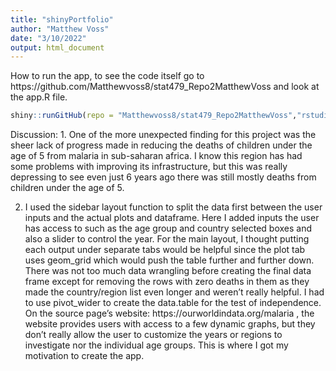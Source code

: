 ```yaml
---
title: "shinyPortfolio"
author: "Matthew Voss"
date: "3/10/2022"
output: html_document
---
```

How to run the app, to see the code itself go to https://github.com/Matthewvoss8/stat479_Repo2MatthewVoss and look at the app.R file.
```r
shiny::runGitHub(repo = "Matthewvoss8/stat479_Repo2MatthewVoss","rstudio")
```

Discussion: 
1. One of the more unexpected finding for this project was the sheer lack of progress made in reducing the deaths of children under the age of 5 from malaria in sub-saharan africa. I know this region has had some problems with improving its infrastructure, but this was really depressing to see even just 6 years ago there was still mostly deaths from children under the age of 5. 

2. I used the sidebar layout function to split the data first between the user inputs and the actual plots and dataframe. Here I added inputs the user has access to such as the age group and country selected boxes and also a slider to control the year. For the main layout, I thought putting each output under separate tabs would be helpful since the plot tab uses geom_grid which would push the table further and further down. There was not too much data wrangling before creating the final data frame except for removing the rows with zero deaths in them as they made the country/region list even longer and weren't really helpful. I had to use pivot_wider to create the data.table for the test of independence.  
On the source page's website: https://ourworldindata.org/malaria , the website provides users with access to a few dynamic graphs, but they don't really allow the user to customize the years or regions to investigate nor the individual age groups. This is where I got my motivation to create the app. 